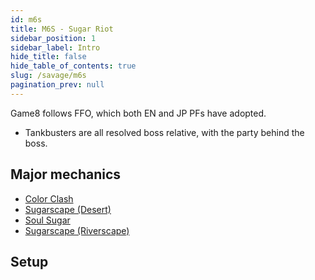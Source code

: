 ```yaml
---
id: m6s
title: M6S - Sugar Riot
sidebar_position: 1
sidebar_label: Intro
hide_title: false
hide_table_of_contents: true
slug: /savage/m6s
pagination_prev: null
---
```


Game8 follows FFO, which both EN and JP PFs have adopted.
- Tankbusters are all resolved boss relative, with the party behind the boss.


## Major mechanics
- [Color Clash](/savage/m6s/color_clash)
- [Sugarscape (Desert)](/savage/m6s/sugarscape_1)
- [Soul Sugar](/savage/m6s/soul_sugar)
- [Sugarscape (Riverscape)](/savage/m6s/sugarscape_2)

## Setup

<KittenAsset path='m6s/waymark.png' wrapper='div' />